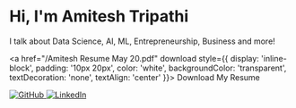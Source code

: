 # Hi, I'm Amitesh Tripathi

I talk about Data Science, AI, ML, Entrepreneurship, Business and more!

<a href="/Amitesh Resume May 20.pdf" download style={{ display: 'inline-block', padding: '10px 20px', color: 'white', backgroundColor: 'transparent', textDecoration: 'none', textAlign: 'center' }}>
  Download My Resume
</a>

<div style={{ display: 'flex', justifyContent: 'left', gap: '1rem' }}>
  <a href="https://github.com/theamiteshtripathi" target="_blank" rel="noopener noreferrer">
    <img src="/githublogo.png" alt="GitHub" style={{ width: '40px' }} />
  </a>
  <a href="https://linkedin.com/in/theamiteshtripathi" target="_blank" rel="noopener noreferrer">
    <img src="/linkedinlogo.png" alt="LinkedIn" style={{ width: '40px' }} />
  </a>
</div>
